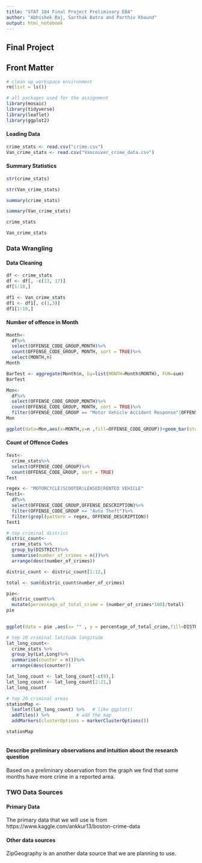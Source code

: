 ```yaml
---
title: "STAT 184 Final Project Preliminary EDA" 
author: "Abhishek Raj, Sarthak Batra and Parthiv Khaund"
output: html_notebook
---
```



## Final Project 


## Front Matter
```r
# clean up workspace environment
rm(list = ls())

# all packages used for the assignment
library(mosaic)
library(tidyverse)
library(leaflet)
library(ggplot2)

```


#### Loading Data

```r
crime_stats <- read.csv("crime.csv")
Van_crime_stats <- read.csv("Vancouver_crime_data.csv")
```


#### Summary Statistics
```r
str(crime_stats)
```
```r
str(Van_crime_stats)
```


```r
summary(crime_stats)
```
```r
summary(Van_crime_stats)
```

```r
crime_stats
```
```r
Van_crime_stats
```


### Data Wrangling

#### Data Cleaning

```r
df <- crime_stats
df <- df[, -c(13, 17)] 
df[1:10,]

```

```r
df1 <- Van_crime_stats
df1 <- df1[, c(1,3)] 
df1[1:10,]


```

#### Number of offence in Month

```r
Month<-
  df%>%
  select(OFFENSE_CODE_GROUP,MONTH)%>%
  count(OFFENSE_CODE_GROUP, MONTH, sort = TRUE)%>%
  select(MONTH,n)
Month

BarTest <- aggregate(Month$n, by=list(MONTH=Month$MONTH), FUN=sum)
BarTest
```

```r
Mon<-
  df%>%
  select(OFFENSE_CODE_GROUP,MONTH)%>%
  count(OFFENSE_CODE_GROUP, MONTH, sort = TRUE)%>%
  filter(OFFENSE_CODE_GROUP == "Motor Vehicle Accident Response"|OFFENSE_CODE_GROUP == "Larceny"|OFFENSE_CODE_GROUP == "Medical Assistance	"|OFFENSE_CODE_GROUP == "Investigate Person"|OFFENSE_CODE_GROUP == "Other"|OFFENSE_CODE_GROUP == "Drug Violation"|OFFENSE_CODE_GROUP == "Simple Assault"|OFFENSE_CODE_GROUP == "Vandalism"|OFFENSE_CODE_GROUP == "Verbal Disputes"|OFFENSE_CODE_GROUP == "Towed")
Mon

```

```r
ggplot(data=Mon,aes(x=MONTH,y=n ,fill=OFFENSE_CODE_GROUP))+geom_bar(stat='identity',position='stack', width=.9)+scale_fill_brewer(type='div',palette=1) + scale_x_continuous(name = "Months ", breaks = c(1,2,3,4,5,6,7,8,9,10,11,12)) + scale_y_continuous(name = "Number of Crimes " , breaks = c(5000,10000,15000,20000))

```

#### Count of Offence Codes
```r
Test<-
  crime_stats%>%
  select(OFFENSE_CODE_GROUP)%>%
  count(OFFENSE_CODE_GROUP, sort = TRUE)
Test
```

```r
regex <- "MOTORCYCLE|SCOOTER|LEASED|RENTED VEHICLE"
Test1<-
  df%>%
  select(OFFENSE_CODE_GROUP,OFFENSE_DESCRIPTION)%>%
  filter(OFFENSE_CODE_GROUP == "Auto Theft")%>%
  filter(grepl(pattern = regex, OFFENSE_DESCRIPTION))
Test1


```

```r
# top criminal districs 
distric_count<-
  crime_stats %>%
  group_by(DISTRICT)%>%
  summarise(number_of_crimes = n())%>%
  arrange(desc(number_of_crimes))

distric_count <- distric_count[1:12,]

total <- sum(distric_count$number_of_crimes)

pie<-
  distric_count%>%
  mutate(percentage_of_total_crime = (number_of_crimes*100)/total)
pie
  
```

```r
ggplot(data = pie ,aes(x= "" , y = percentage_of_total_crime,fill=DISTRICT))+geom_bar(stat = "identity",width=1,color="white")+coord_polar("y", start=0)
```

```r
# top 10 criminal latitude longitude 
lat_long_count<-
  crime_stats %>%
  group_by(Lat,Long)%>%
  summarise(counter = n())%>%
  arrange(desc(counter))

lat_long_count <- lat_long_count[-c(9),] 
lat_long_count <- lat_long_count[2:21,]
lat_long_countf
```

```r
# top 20 criminal areas 
stationMap <-
  leaflet(lat_long_count) %>%   # like ggplot()
  addTiles() %>%          # add the map
  addMarkers(clusterOptions = markerClusterOptions())

stationMap
```


```r

```


#### Describe preliminary observations and intuition about the research question

Based on a preliminary observation from the graph we find that some months have more crime in a reported area.


### TWO Data Sources

#### Primary Data

The primary data that we will use is from https://www.kaggle.com/ankkur13/boston-crime-data 

#### Other data sources


ZipGeography is an another data source that we are planning to use.

